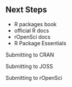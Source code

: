 ## Next Steps

- R packages book
- official R docs
- rOpenSci docs
- R Package Essentials

Submitting to CRAN

Submitting to JOSS

Submitting to rOpenSci

